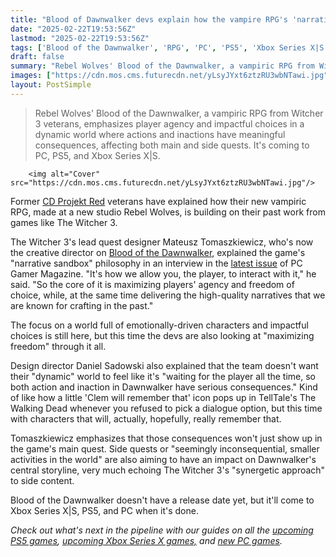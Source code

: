 ```yaml
---
title: "Blood of Dawnwalker devs explain how the vampire RPG's 'narrative sandbox' builds on what they were 'known for crafting' in games like The Witcher 3"
date: "2025-02-22T19:53:56Z"
lastmod: "2025-02-22T19:53:56Z"
tags: ['Blood of the Dawnwalker', 'RPG', 'PC', 'PS5', 'Xbox Series X|S', 'Narrative Sandbox', 'Choice and Consequence']
draft: false
summary: "Rebel Wolves' Blood of the Dawnwalker, a vampiric RPG from Witcher 3 veterans, emphasizes player agency and impactful choices in a dynamic world where actions and inactions have meaningful consequences, affecting both main and side quests.  It's coming to PC, PS5, and Xbox Series X|S."
images: ["https://cdn.mos.cms.futurecdn.net/yLsyJYxt6ztzRU3wbNTawi.jpg"]
layout: PostSimple
---
```

> Rebel Wolves' Blood of the Dawnwalker, a vampiric RPG from Witcher 3 veterans, emphasizes player agency and impactful choices in a dynamic world where actions and inactions have meaningful consequences, affecting both main and side quests.  It's coming to PC, PS5, and Xbox Series X|S.


        <img alt="Cover" src="https://cdn.mos.cms.futurecdn.net/yLsyJYxt6ztzRU3wbNTawi.jpg"/>
        
Former [CD Projekt Red](https://www.gamesradar.com/tag/cd-projekt-red/) veterans have explained how their new vampiric RPG, made at a new studio Rebel Wolves, is building on their past work from games like The Witcher 3.

The Witcher 3's lead quest designer Mateusz Tomaszkiewicz, who's now the creative director on [Blood of the Dawnwalker](https://www.gamesradar.com/the-blood-of-dawnwalker-guide/), explained the game's "narrative sandbox" philosophy in an interview in the [latest issue](https://www.pcgamer.com/gaming-industry/pc-gamer-magazines-new-issue-is-on-sale-now-the-blood-of-dawnwalker/) of PC Gamer Magazine. "It's how we allow you, the player, to interact with it," he said. "So the core of it is maximizing players' agency and freedom of choice, while, at the same time delivering the high-quality narratives that we are known for crafting in the past."

The focus on a world full of emotionally-driven characters and impactful choices is still here, but this time the devs are also looking at "maximizing freedom" through it all.

Design director Daniel Sadowski also explained that the team doesn't want their "dynamic" world to feel like it's "waiting for the player all the time, so both action and inaction in Dawnwalker have serious consequences." Kind of like how a little 'Clem will remember that' icon pops up in TellTale's The Walking Dead whenever you refused to pick a dialogue option, but this time with characters that will, actually, hopefully, really remember that.

Tomaszkiewicz emphasizes that those consequences won't just show up in the game's main quest. Side quests or "seemingly inconsequential, smaller activities in the world" are also aiming to have an impact on Dawnwalker's central storyline, very much echoing The Witcher 3's "synergetic approach" to side content.

Blood of the Dawnwalker doesn't have a release date yet, but it'll come to Xbox Series X|S, PS5, and PC when it's done.

*Check out what's next in the pipeline with our guides on all the *[<em>upcoming PS5 games</em>](https://www.gamesradar.com/upcoming-ps5-games/)*, *[<em>upcoming Xbox Series X games,</em>](https://www.gamesradar.com/upcoming-xbox-series-x-games/)* and *[<em>new PC games</em>](https://www.gamesradar.com/new-pc-games/)*.*
        